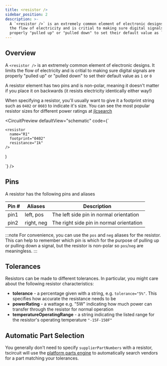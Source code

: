 ```yaml
---
title: <resistor />
sidebar_position: 2
description: >-
  A `<resistor />` is an extremely common element of electronic designs. It limits
  the flow of electricity and is critial to making sure digital signals are
  properly "pulled up" or "pulled down" to set their default value as `1` or `0`
---
```


## Overview

A `<resistor />` is an extremely common element of electronic designs. It limits
the flow of electricity and is critial to making sure digital signals are
properly "pulled up" or "pulled down" to set their default value as `1` or `0`

A resistor element has two pins and is non-polar, meaning it doesn't matter if
you place it on backwards (it resists electricity identically either way!)

When specifying a resistor, you'll usually want to give it a footprint string
such as `0402` or `0603` to indicate it's size. You can see the most popular
resistor sizes for different power ratings at [jlcsearch](https://jlcsearch.tscircuit.com/resistors/list)


<CircuitPreview
  defaultView="schematic"
  code={`

    <resistor
      name="R1"
      footprint="0402"
      resistance="1k"
    />
)

  `}
/>

## Pins

A resistor has the following pins and aliases

| Pin # | Aliases | Description |
| ---------- | ------- | ----------- |
| pin1 | left, pos | The left side pin in normal orientation |
| pin2 | right, neg | The right side pin in normal orientation |

:::note
For convenience, you can use the `pos` and `neg` aliases for the resistor. This
can help to remember which pin is which for the purpose of pulling up or pulling
down a signal, but the resistor is non-polar so `pos`/`neg` are meaningless. 
:::
## Tolerances

Resistors can be made to different tolerances. In particular, you might care
about the following resistor characteristics:

- **tolerance** - a percentage given with a string, e.g. `tolerance="5%"`. This specifies how accurate the resistance needs to be
- **powerRating** - a wattage e.g. "5W" indicating how much power can transfer through the resistor for normal operation
- **temperatureOperatingRange** - a string indicating the listed range for the resistor's operating temperature `"-15F-150F"`

## Automatic Part Selection

You generally don't need to specify `supplierPartNumbers` with a resistor, tscircuit
will use the [platform parts engine](../guides/platform-configuration.md) to
automatically search vendors for a part matching your tolerances.

